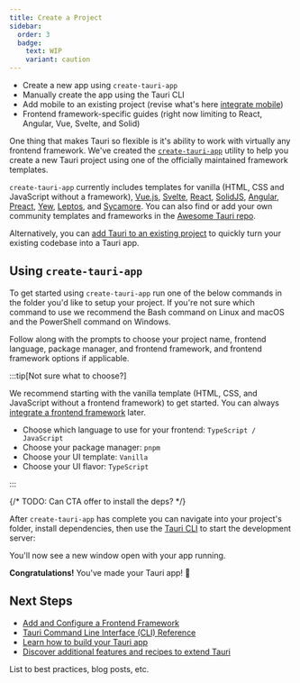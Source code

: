 ```yaml
---
title: Create a Project
sidebar:
  order: 3
  badge: 
    text: WIP
    variant: caution
---
```



<Stub>

- Create a new app using `create-tauri-app`
- Manually create the app using the Tauri CLI
- Add mobile to an existing project (revise what's here [integrate mobile](/start/create-project))
- Frontend framework-specific guides (right now limiting to React, Angular, Vue, Svelte, and Solid)

</Stub>

One thing that makes Tauri so flexible is it's ability to work with virtually any frontend framework. We've created the [`create-tauri-app`](https://github.com/tauri-apps/create-tauri-app) utility to help you create a new Tauri project using one of the officially maintained framework templates.

`create-tauri-app` currently includes templates for vanilla (HTML, CSS and JavaScript without a framework), [Vue.js](https://vuejs.org), [Svelte](https://svelte.dev), [React](https://reactjs.org/), [SolidJS](https://www.solidjs.com/), [Angular](https://angular.io/), [Preact](https://preactjs.com/), [Yew](https://yew.rs/), [Leptos](https://github.com/leptos-rs/leptos), and [Sycamore](https://sycamore-rs.netlify.app/). You can also find or add your own community templates and frameworks in the [Awesome Tauri repo](https://github.com/tauri-apps/awesome-tauri).

Alternatively, you can [add Tauri to an existing project](/start/create-project) to quickly turn your existing codebase into a Tauri app.

## Using `create-tauri-app`

To get started using `create-tauri-app` run one of the below commands in the folder you'd like to setup your project. If you're not sure which command to use we recommend the Bash command on Linux and macOS and the PowerShell command on Windows.

<Cta />

Follow along with the prompts to choose your project name, frontend language, package manager, and frontend framework, and frontend framework options if applicable.

:::tip[Not sure what to choose?]

We recommend starting with the vanilla template (HTML, CSS, and JavaScript without a frontend framework) to get started. You can always [integrate a frontend framework](/start/create-project) later.

- Choose which language to use for your frontend: `TypeScript / JavaScript`
- Choose your package manager: `pnpm`
- Choose your UI template: `Vanilla`
- Choose your UI flavor: `TypeScript`

:::

{/* TODO: Can CTA offer to install the deps? */}

After `create-tauri-app` has complete you can navigate into your project's folder, install dependencies, then use the [Tauri CLI](/references/cli) to start the development server:


<CommandTabs
	npm="cd my-tauri-app
    npm install
    npm run tauri dev"
	yarn="cd my-tauri-app
    yarn install
    yarn tauri dev"
	pnpm="cd my-tauri-app
    pnpm install
    pnpm tauri dev"
	cargo="cd my-tauri-app
    cargo tauri dev"
/>

You'll now see a new window open with your app running.

**Congratulations!** You've made your Tauri app! 🚀

## Next Steps

- [Add and Configure a Frontend Framework](/start/frontend-configuration)
- [Tauri Command Line Interface (CLI) Reference](/references/cli)
- [Learn how to build your Tauri app](/develop)
- [Discover additional features and recipes to extend Tauri](/features)

<Card title="Additional Resources" icon="document">

List to best practices, blog posts, etc.

</Card>
